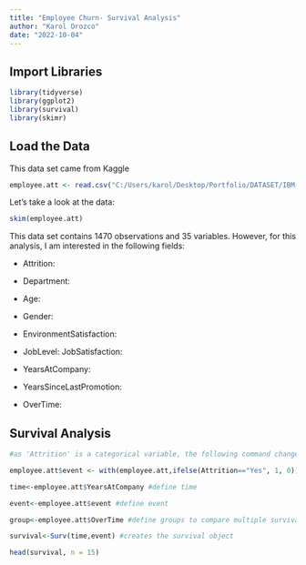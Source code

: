 ```yaml
---
title: "Employee Churn- Survival Analysis"
author: "Karol Orozco"
date: "2022-10-04"
---
```


## Import Libraries

```r
library(tidyverse)
library(ggplot2)
library(survival)
library(skimr)

```

## Load the Data

This data set came from Kaggle

```r
employee.att <- read.csv("C:/Users/karol/Desktop/Portfolio/DATASET/IBM-HR-Employee-Attrition.csv")
```

Let's take a look at the data:

```r
skim(employee.att)
```

This data set contains 1470 observations and 35 variables. However, for this analysis, I am interested in the following fields:

-   Attrition:

-   Department:

-   Age:

-   Gender:

-   EnvironmentSatisfaction:

-   JobLevel: JobSatisfaction:

-   YearsAtCompany:

-   YearsSinceLastPromotion:

-   OverTime:

## Survival Analysis

```r

#as 'Attrition' is a categorical variable, the following command changes it to a binary 1/0

employee.att$event <- with(employee.att,ifelse(Attrition=="Yes", 1, 0))

time<-employee.att$YearsAtCompany #define time

event<-employee.att$event #define event

group<-employee.att$OverTime #define groups to compare multiple survival curves

survival<-Surv(time,event) #creates the survival object

head(survival, n = 15)
```
